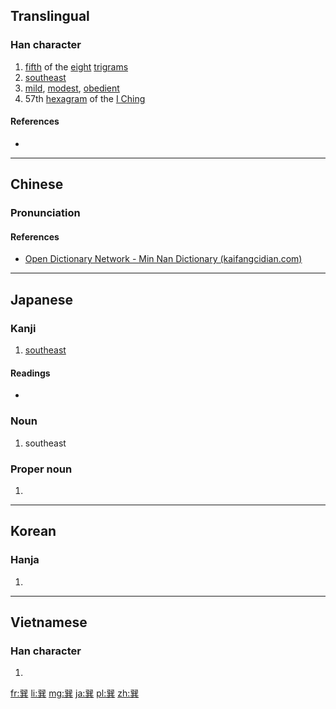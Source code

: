 {{also|巺}}
==Translingual==

===Han character===
{{Han char|rn=49|rad=己|as=09|sn=12|four=77801|canj=RUTC|ids=⿱⿰巳巳共}}

# [[fifth]] of the [[eight]] [[trigram]]s
# [[southeast]]
# [[mild]], [[modest]], [[obedient]]
# 57th [[hexagram]] of the [[I Ching]]

====References====
* {{Han ref|kx=0327.160|dkj=08765|dj=0631.180|hdz=20987.050|uh=5DFD|ud=24061|bh=B453|bd=46163}}

----

==Chinese==
{{zh-forms}}

===Pronunciation===
{{zh-pron
|m=xùn,zhuàn
|c=seon3
|h=
|mn=sùn
|w=
|mc=y
|oc=y
|ma=|ma2=
|cat=n,a
}}

====References====
* [http://kaifangcidian.com/han/minnan/%E5%B7%BD Open Dictionary Network - Min Nan Dictionary (kaifangcidian.com)]

----

==Japanese==

===Kanji===
{{ja-kanji|grade=|rs=己09}}

# [[southeast]]

====Readings====
* {{ja-readings|on=[[そん]] (son)|kun=[[たつみ]] (tatsumi)}}

===Noun===
{{ja-noun|たつみ}}

# {{context|obsolete|lang=ja|sort=たつみ}} southeast

===Proper noun===
{{ja-pos|たつみ|proper}}

# {{surname|lang=ja|sort=たつみ}}

----

==Korean==

===Hanja===
{{ko-hanja|hangeul=손|rv=son|mr=son}}

# {{defn|lang=ko|sort=己09}}

----

==Vietnamese==

===Han character===
{{vi-hantu|[[tốn]], [[rốn]], [[lún]] [[dức]]|rs=己09}}

# {{defn|lang=vi|sort=己09}}

[[fr:巽]]
[[li:巽]]
[[mg:巽]]
[[ja:巽]]
[[pl:巽]]
[[zh:巽]]